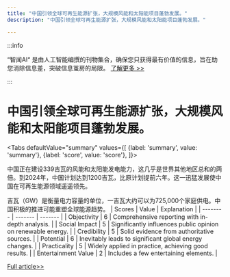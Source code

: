 ```yaml
---
title: "中国引领全球可再生能源扩张，大规模风能和太阳能项目蓬勃发展。"
description: "中国引领全球可再生能源扩张，大规模风能和太阳能项目蓬勃发展。"

---
```



:::info

“智闻AI“ 是由人工智能编撰的刊物集合，确保您只获得最有价值的信息，旨在助您消除信息差，突破信息茧房的局限。  [了解更多 >>](/)

:::

# 中国引领全球可再生能源扩张，大规模风能和太阳能项目蓬勃发展。


<Tabs
	defaultValue="summary"
	values={[
	{label: 'summary', value: 'summary'},
	{label: 'score', value: 'score'},
]}>
<TabItem value="summary">


中国正在建设339吉瓦的风能和太阳能发电能力，这几乎是世界其他地区总和的两倍。到2024年，中国计划达到1200吉瓦，比原计划提前六年。这一迅猛发展使中国在可再生能源领域遥遥领先。

吉瓦（GW）是衡量电力容量的单位，一吉瓦大约可以为725,000个家庭供电。中国积极的推进可能重塑全球能源趋势。
</TabItem>
<TabItem value="score">
	| Scores     | Value   | Explanation |
	| -------- | ------- | ------- |
	| Objectivity  | 6    | Comprehensive reporting with in-depth analysis.    |
	| Social Impact | 5     | Significantly influences public opinion on renewable energy.    |
	| Credibility    | 5    | Solid evidence from authoritative sources.    |
	| Potential    | 6    | Inevitably leads to significant global energy changes.    |
	| Practicality    | 5    | Widely applied in practice, achieving good results.    |
	| Entertainment Value    | 2    | Includes a few entertaining elements.    |
</TabItem>
</Tabs>

[Full article>>](https://hardware.slashdot.org/story/24/07/11/2213233/china-building-two-thirds-of-worlds-wind-and-solar-projects?utm_source=rss1.0mainlinkanon&utm_medium=feed)
